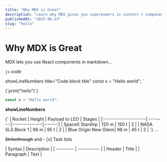 ```yaml
---
title: "Why MDX is Great"
description: "Learn why MDX gives you superpowers in content + component workflows."
publishedAt: "2025-06-23"
slug: "hello"
---
```


# Why MDX is Great

MDX lets you use React components in markdown...

`js` code

showLineNumbers title="Code block title"
const x = "Hello world";
`

<CodeBlock language="python" showLineNumbers>
  {`print("hello")`}
</CodeBlock>

```js **showLineNumbers** title="Code block title"
const x = "Hello world";
```

**showLineNumbers**

<MarkdownTable caption="Caption from markdown">
  {`
| Rocket               | Height   | Payload to LEO | Stages |
|:---------------------|:--------:|:--------------:|:------:|
| SpaceX Starship      | 120 m    | 150 t          | 2      |
| NASA SLS Block 1     | 98 m     | 95 t           | 2      |
| Blue Origin New Glenn| 98 m     | 45 t           | 2      |
  `}
</MarkdownTable>

<Callout variant="danger" title="Danger">
  ...
</Callout>

~~Strikethrough~~ and - [x] Task lists

| Syntax | Description | | --------- | ----------- | | Header | Title | |
Paragraph | Text |
